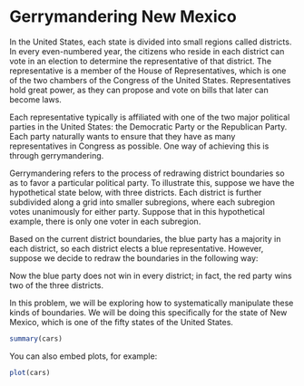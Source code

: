 Gerrymandering New Mexico
=========================
In the United States, each state is divided into small regions called districts. In every even-numbered year, the citizens who reside in each district can vote in an election to determine the representative of that district. The representative is a member of the House of Representatives, which is one of the two chambers of the Congress of the United States. Representatives hold great power, as they can propose and vote on bills that later can become laws. 

Each representative typically is affiliated with one of the two major political parties in the United States: the Democratic Party or the Republican Party. Each party naturally wants to ensure that they have as many representatives in Congress as possible. One way of achieving this is through gerrymandering.

Gerrymandering refers to the process of redrawing district boundaries so as to favor a particular political party. To illustrate this, suppose we have the hypothetical state below, with three districts. Each district is further subdivided along a grid into smaller subregions, where each subregion votes unanimously for either party. Suppose that in this hypothetical example, there is only one voter in each subregion.

Based on the current district boundaries, the blue party has a majority in each district, so each district elects a blue representative. However, suppose we decide to redraw the boundaries in the following way:

Now the blue party does not win in every district; in fact, the red party wins two of the three districts. 

In this problem, we will be exploring how to systematically manipulate these kinds of boundaries. We will be doing this specifically for the state of New Mexico, which is one of the fifty states of the United States.

```r
summary(cars)
```

You can also embed plots, for example:

```r
plot(cars)
```

